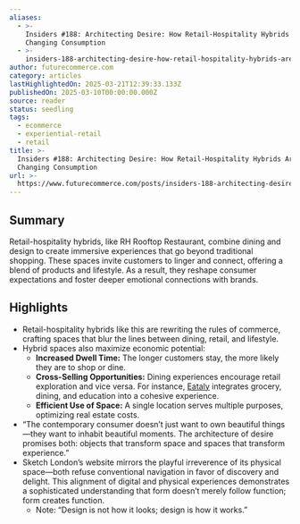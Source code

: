 ```yaml
---
aliases:
  - >-
    Insiders #188: Architecting Desire: How Retail-Hospitality Hybrids Are
    Changing Consumption
  - >-
    insiders-188-architecting-desire-how-retail-hospitality-hybrids-are-changing-consumption
author: futurecommerce.com
category: articles
lastHighlightedOn: 2025-03-21T12:39:33.133Z
publishedOn: 2025-03-10T00:00:00.000Z
source: reader
status: seedling
tags:
  - ecommerce
  - experiential-retail
  - retail
title: >-
  Insiders #188: Architecting Desire: How Retail-Hospitality Hybrids Are
  Changing Consumption
url: >-
  https://www.futurecommerce.com/posts/insiders-188-architecting-desire-how-retail-hospitality-hybrids-are-changing-consumption?utm_source=FC+Insider&utm_campaign=3a5378ed86-EMAIL_CAMPAIGN_2025_03_07_04_54_COPY_01&utm_medium=email&utm_term=0_-7ac9c81386-450194598
---
```

## Summary

Retail-hospitality hybrids, like RH Rooftop Restaurant, combine dining and design to create immersive experiences that go beyond traditional shopping. These spaces invite customers to linger and connect, offering a blend of products and lifestyle. As a result, they reshape consumer expectations and foster deeper emotional connections with brands.

## Highlights

- Retail-hospitality hybrids like this are rewriting the rules of commerce, crafting spaces that blur the lines between dining, retail, and lifestyle.
- Hybrid spaces also maximize economic potential:
  - **Increased Dwell Time:** The longer customers stay, the more likely they are to shop or dine.
  - **Cross-Selling Opportunities:** Dining experiences encourage retail exploration and vice versa. For instance, [Eataly](https://parkmgm.mgmresorts.com/en/restaurants/eataly.html) integrates grocery, dining, and education into a cohesive experience.
  - **Efficient Use of Space:** A single location serves multiple purposes, optimizing real estate costs.
- “The contemporary consumer doesn’t just want to own beautiful things—they want to inhabit beautiful moments. The architecture of desire promises both: objects that transform space and spaces that transform experience.”
- Sketch London’s website mirrors the playful irreverence of its physical space—both refuse conventional navigation in favor of discovery and delight. This alignment of digital and physical experiences demonstrates a sophisticated understanding that form doesn’t merely follow function; form creates function.
    - Note: “Design is not how it looks; design is how it works.”
